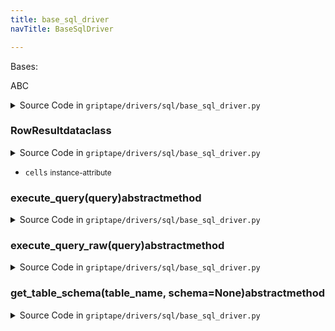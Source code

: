 ```yaml
---
title: base_sql_driver
navTitle: BaseSqlDriver

---
```


<span id="griptape.drivers.sql.base_sql_driver.BaseSqlDriver"></span>

Bases:

<span title="abc.ABC">ABC</span>

<details><summary>Source Code in <code>griptape&#47;drivers&#47;sql&#47;base_sql_driver.py</code></summary>

```python
@define
class BaseSqlDriver(ABC):
    @dataclass
    class RowResult:
        cells: dict[str, Any]

    @abstractmethod
    def execute_query(self, query: str) -> Optional[list[RowResult]]: ...

    @abstractmethod
    def execute_query_raw(self, query: str) -> Optional[list[dict[str, Any]]]: ...

    @abstractmethod
    def get_table_schema(self, table_name: str, schema: Optional[str] = None) -> Optional[str]: ...
```

</details>

<span id="griptape.drivers.sql.base_sql_driver.BaseSqlDriver.RowResult"></span>

### RowResultdataclass

<details><summary>Source Code in <code>griptape&#47;drivers&#47;sql&#47;base_sql_driver.py</code></summary>

```python
@dataclass
class RowResult:
    cells: dict[str, Any]
```

</details>

-   `cells` <small>instance-attribute</small>  <span id="griptape.drivers.sql.base_sql_driver.BaseSqlDriver.RowResult.cells"></span> 

<span id="griptape.drivers.sql.base_sql_driver.BaseSqlDriver.execute_query"></span>

### execute_query(query)abstractmethod

<details><summary>Source Code in <code>griptape&#47;drivers&#47;sql&#47;base_sql_driver.py</code></summary>

```python
@abstractmethod
def execute_query(self, query: str) -> Optional[list[RowResult]]: ...
```

</details>

<span id="griptape.drivers.sql.base_sql_driver.BaseSqlDriver.execute_query_raw"></span>

### execute_query_raw(query)abstractmethod

<details><summary>Source Code in <code>griptape&#47;drivers&#47;sql&#47;base_sql_driver.py</code></summary>

```python
@abstractmethod
def execute_query_raw(self, query: str) -> Optional[list[dict[str, Any]]]: ...
```

</details>

<span id="griptape.drivers.sql.base_sql_driver.BaseSqlDriver.get_table_schema"></span>

### get_table_schema(table_name, schema=None)abstractmethod

<details><summary>Source Code in <code>griptape&#47;drivers&#47;sql&#47;base_sql_driver.py</code></summary>

```python
@abstractmethod
def get_table_schema(self, table_name: str, schema: Optional[str] = None) -> Optional[str]: ...
```

</details>
